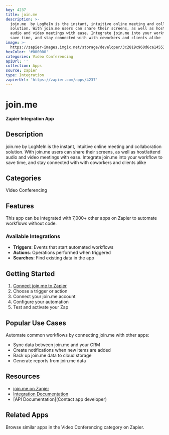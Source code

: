 ```yaml
---
key: 4237
title: join.me
description: >-
  join.me  by LogMeIn is the instant, intuitive online meeting and collaboration
  solution. With join.me users can share their screens, as well as host/attend
  audio and video meetings with ease. Integrate join.me into your workflow to
  save time, and stay connected with with coworkers and clients alike
image: >-
  https://zapier-images.imgix.net/storage/developer/3c2819c960d6ca14553fabc8d78a95d9.png?auto=format%2Ccompress&ixlib=python-3.0.0&q=50
hexColor: '#000000'
categories: Video Conferencing
apiUrl: ''
collection: Apps
source: zapier
type: Integration
zapierUrl: 'https://zapier.com/apps/4237'
---
```

# join.me

**Zapier Integration App**

## Description

join.me  by LogMeIn is the instant, intuitive online meeting and collaboration solution. With join.me users can share their screens, as well as host/attend audio and video meetings with ease. Integrate join.me into your workflow to save time, and stay connected with with coworkers and clients alike

## Categories

Video Conferencing

## Features

This app can be integrated with 7,000+ other apps on Zapier to automate workflows without code.

### Available Integrations

- **Triggers**: Events that start automated workflows
- **Actions**: Operations performed when triggered
- **Searches**: Find existing data in the app

## Getting Started

1. [Connect join.me to Zapier](https://zapier.com/apps/4237)
2. Choose a trigger or action
3. Connect your join.me account
4. Configure your automation
5. Test and activate your Zap

## Popular Use Cases

Automate common workflows by connecting join.me with other apps:

- Sync data between join.me and your CRM
- Create notifications when new items are added
- Back up join.me data to cloud storage
- Generate reports from join.me data

## Resources

- [join.me on Zapier](https://zapier.com/apps/4237)
- [Integration Documentation](https://zapier.com/apps/4237/integrations)
- [API Documentation](Contact app developer)

## Related Apps

Browse similar apps in the Video Conferencing category on Zapier.
